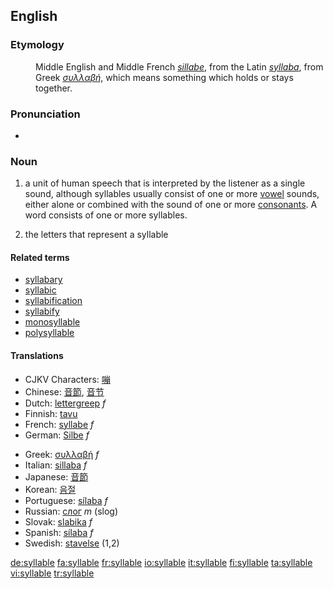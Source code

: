 ==English==

===Etymology===
:Middle English and Middle French ''[[sillabe]]'', from the Latin ''[[syllaba]]'', from Greek ''[[συλλαβή]]'', which means something which holds or stays together.

=== Pronunciation ===
*{{audio|en-uk-syllable.ogg|Audio (UK)}}

===Noun===
{{en-noun}}

# {{linguistics}} a unit of human speech that is interpreted by the listener as a single sound, although syllables usually consist of one or more [[vowel]] sounds, either alone or combined with the sound of one or more [[consonant]]s. A word consists of one or more syllables.
# {{grammar}} the letters that represent a syllable

====Related terms====
*[[syllabary]]
*[[syllabic]]
*[[syllabification]]
*[[syllabify]]
*[[monosyllable]]
*[[polysyllable]]

====Translations====
{{top}}
*CJKV Characters: [[嘣]]
*Chinese: [[音節]], [[音节]]
*Dutch: [[lettergreep]] ''f''
*Finnish: [[tavu]]
*French: [[syllabe]] ''f''
*German: [[Silbe]] ''f''
{{mid}}
*Greek: [[συλλαβή]] ''f''
*Italian: [[sillaba]] ''f''
*Japanese: [[音節]]
*Korean: [[음절]]
*Portuguese: [[sílaba]] ''f''
*Russian: [[слог]] ''m'' (slog)
*Slovak: [[slabika]] ''f''
*Spanish: [[sílaba]] ''f''
*Swedish: [[stavelse]] {{c}} (1,2)
{{bottom}}
[[de:syllable]]
[[fa:syllable]]
[[fr:syllable]]
[[io:syllable]]
[[it:syllable]]
[[fi:syllable]]
[[ta:syllable]]
[[vi:syllable]]
[[tr:syllable]]
